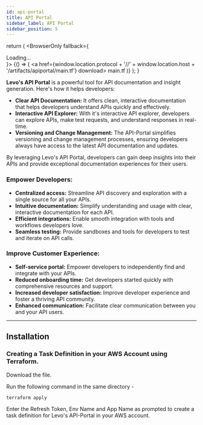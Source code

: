 ```yaml
---
id: api-portal
title: API Portal
sidebar_label: API Portal
sidebar_position: 5
---
```


  return (
    <BrowserOnly fallback={<div>Loading...</div>}>
      {() => (
        <a href={window.location.protocol + '//' + window.location.host + '/artifacts/apiportal/main.tf'} download> main.tf </a>
      )}
    </BrowserOnly>
  );
}

**Levo's API Portal** is a powerful tool for API documentation and insight generation. Here's how it helps developers:

- **Clear API Documentation:** It offers clean, interactive documentation that helps developers understand APIs quickly and effectively.
- **Interactive API Explorer:** With it's interactive API explorer, developers can explore APIs, make test requests, and understand responses in real-time.
- **Versioning and Change Management:** The API-Portal simplifies versioning and change management processes, ensuring developers always have access to the latest API documentation and updates.

By leveraging Levo's API Portal, developers can gain deep insights into their APIs and provide exceptional documentation experiences for their users.

### Empower Developers:

- **Centralized access:** Streamline API discovery and exploration with a single source for all your APIs.
- **Intuitive documentation:** Simplify understanding and usage with clear, interactive documentation for each API.
- **Efficient integrations:** Enable smooth integration with tools and workflows developers love.
- **Seamless testing:** Provide sandboxes and tools for developers to test and iterate on API calls.

### Improve Customer Experience:

- **Self-service portal:** Empower developers to independently find and integrate with your APIs.
- **Reduced onboarding time:** Get developers started quickly with comprehensive resources and support.
- **Increased developer satisfaction:** Improve developer experience and foster a thriving API community.
- **Enhanced communication:** Facilitate clear communication between you and your API users.

---------------------------------

## Installation

### Creating a Task Definition in your AWS Account using Terraform.

Download the <DownloadMainTF/> file.

Run the following command in the same directory - 

```bash
terraform apply
```

Enter the Refresh Token, Env Name and App Name as prompted to create a task definition for Levo's API-Portal in your AWS account.